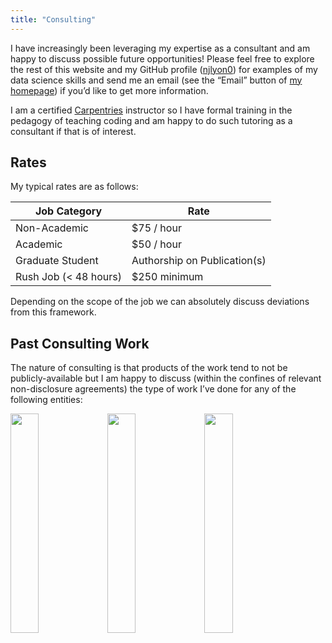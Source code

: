 ```yaml
---
title: "Consulting"
---
```


I have increasingly been leveraging my expertise as a consultant and am happy to discuss possible future opportunities! Please feel free to explore the rest of this website and my GitHub profile ([njlyon0](https://github.com/njlyon0)) for examples of my data science skills and send me an email (see the "Email" button of [my homepage](https://njlyon0.github.io/)) if you'd like to get more information.

I am a certified [Carpentries](https://carpentries.org/) instructor so I have formal training in the pedagogy of teaching coding and am happy to do such tutoring as a consultant if that is of interest.

## Rates

My typical rates are as follows:

| Job Category | Rate |
|--------------|------|
| Non-Academic | $75 / hour |
| Academic     | $50 / hour |
| Graduate Student | Authorship on Publication(s) |
| Rush Job (< 48 hours) | $250 minimum |

Depending on the scope of the job we can absolutely discuss deviations from this framework.

## Past Consulting Work

The nature of consulting is that products of the work tend to not be publicly-available but I am happy to discuss (within the confines of relevant non-disclosure agreements) the type of work I've done for any of the following entities:

<img src="images/consulting_logos/brdgai_logo.png" width = "30%" /> <img src="images/consulting_logos/iunu_logo.png" width = "30%" /> <img src="images/consulting_logos/scope3_logo.png" width = "30%" />

